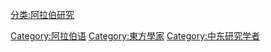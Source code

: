 [[分类:阿拉伯研究|分类:阿拉伯研究]]
[[Category:阿拉伯语|Category:阿拉伯语]]
[[Category:東方學家|Category:東方學家]]
[[Category:中东研究学者|Category:中东研究学者]]